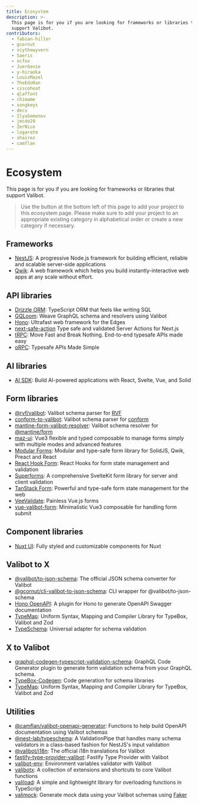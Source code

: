 ```yaml
---
title: Ecosystem
description: >-
  This page is for you if you are looking for frameworks or libraries that
  support Valibot.
contributors:
  - fabian-hiller
  - gcornut
  - scythewyvern
  - Saeris
  - xcfox
  - JuerGenie
  - y-hiraoka
  - LouisMazel
  - TheEdoRan
  - ciscoheat
  - qlaffont
  - chimame
  - songkeys
  - decs
  - IlyaSemenov
  - jmcdo29
  - ZerNico
  - logaretm
  - shairez
  - camflan
---
```


# Ecosystem

This page is for you if you are looking for frameworks or libraries that support Valibot.

> Use the button at the bottom left of this page to add your project to this ecosystem page. Please make sure to add your project to an appropriate existing category in alphabetical order or create a new category if necessary.

## Frameworks

- [NestJS](https://docs.nestjs.com): A progressive Node.js framework for building efficient, reliable and scalable server-side applications
- [Qwik](https://qwik.dev): A web framework which helps you build instantly-interactive web apps at any scale without effort.

## API libraries

- [Drizzle ORM](https://orm.drizzle.team/): TypeScript ORM that feels like writing SQL
- [GQLoom](https://gqloom.dev/): Weave GraphQL schema and resolvers using Valibot
- [Hono](https://hono.dev/): Ultrafast web framework for the Edges
- [next-safe-action](https://next-safe-action.dev) Type safe and validated Server Actions for Next.js
- [tRPC](https://trpc.io/): Move Fast and Break Nothing. End-to-end typesafe APIs made easy
- [oRPC](https://orpc.unnoq.com/): Typesafe APIs Made Simple

## AI libraries

- [AI SDK](https://sdk.vercel.ai/): Build AI-powered applications with React, Svelte, Vue, and Solid

## Form libraries

- [@rvf/valibot](https://github.com/airjp73/rvf/tree/main/packages/valibot): Valibot schema parser for [RVF](https://rvf-js.io/)
- [conform-to-valibot](https://github.com/chimame/conform-to-valibot): Valibot schema parser for [conform](https://conform.guide/)
- [mantine-form-valibot-resolver](https://github.com/Songkeys/mantine-form-valibot-resolver): Valibot schema resolver for [@mantine/form](https://mantine.dev/form/use-form/)
- [maz-ui](https://maz-ui.com/composables/use-form-validator): Vue3 flexible and typed composable to manage forms simply with multiple modes and advanced features
- [Modular Forms](https://modularforms.dev/): Modular and type-safe form library for SolidJS, Qwik, Preact and React
- [React Hook Form](https://react-hook-form.com/): React Hooks for form state management and validation
- [Superforms](https://superforms.rocks): A comprehensive SvelteKit form library for server and client validation
- [TanStack Form](https://tanstack.com/form): Powerful and type-safe form state management for the web
- [VeeValidate](https://vee-validate.logaretm.com/v4/): Painless Vue.js forms
- [vue-valibot-form](https://github.com/IlyaSemenov/vue-valibot-form): Minimalistic Vue3 composable for handling form submit

## Component libraries

- [Nuxt UI](https://ui.nuxt.com/): Fully styled and customizable components for Nuxt

## Valibot to X

- [@valibot/to-json-schema](https://github.com/fabian-hiller/valibot/tree/main/packages/to-json-schema): The official JSON schema converter for Valibot
- [@gcornut/cli-valibot-to-json-schema](https://github.com/gcornut/cli-valibot-to-json-schema): CLI wrapper for @valibot/to-json-schema
- [Hono OpenAPI](https://github.com/rhinobase/hono-openapi): A plugin for Hono to generate OpenAPI Swagger documentation
- [TypeMap](https://github.com/sinclairzx81/typemap/): Uniform Syntax, Mapping and Compiler Library for TypeBox, Valibot and Zod
- [TypeSchema](https://typeschema.com/): Universal adapter for schema validation

## X to Valibot

- [graphql-codegen-typescript-validation-schema](https://github.com/Code-Hex/graphql-codegen-typescript-validation-schema): GraphQL Code Generator plugin to generate form validation schema from your GraphQL schema.
- [TypeBox-Codegen](https://sinclairzx81.github.io/typebox-workbench/): Code generation for schema libraries
- [TypeMap](https://github.com/sinclairzx81/typemap/): Uniform Syntax, Mapping and Compiler Library for TypeBox, Valibot and Zod

## Utilities

- [@camflan/valibot-openapi-generator](https://github.com/camflan/valibot-openapi-generator): Functions to help build OpenAPI documentation using Valibot schemas
- [@nest-lab/typeschema](https://github.com/jmcdo29/nest-lab/tree/main/packages/typeschema): A ValidationPipe that handles many schema validators in a class-based fashion for NestJS's input validation
- [@valibot/i18n](https://github.com/fabian-hiller/valibot/tree/main/packages/i18n): The official i18n translations for Valibot
- [fastify-type-provider-valibot](https://github.com/qlaffont/fastify-type-provider-valibot): Fastify Type Provider with Valibot
- [valibot-env](https://y-hiraoka.github.io/valibot-env): Environment variables validator with Valibot
- [valibotx](https://github.com/IlyaSemenov/valibotx): A collection of extensions and shortcuts to core Valibot functions
- [valiload](https://github.com/JuerGenie/valiload): A simple and lightweight library for overloading functions in TypeScript
- [valimock](https://github.com/saeris/valimock): Generate mock data using your Valibot schemas using [Faker](https://github.com/faker-js/faker)
